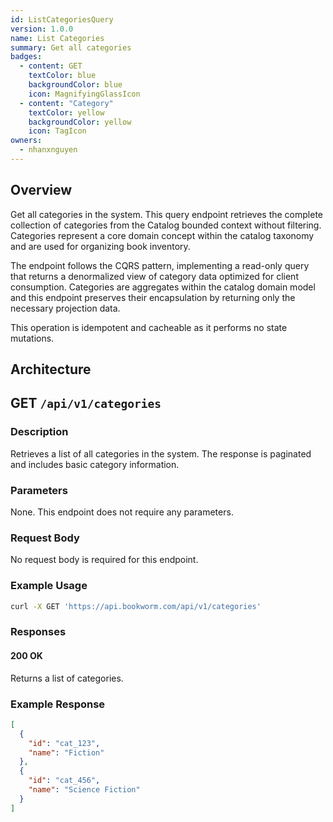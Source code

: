 ```yaml
---
id: ListCategoriesQuery
version: 1.0.0
name: List Categories
summary: Get all categories
badges:
  - content: GET
    textColor: blue
    backgroundColor: blue
    icon: MagnifyingGlassIcon
  - content: "Category"
    textColor: yellow
    backgroundColor: yellow
    icon: TagIcon
owners:
  - nhanxnguyen
---
```


## Overview

Get all categories in the system. This query endpoint retrieves the complete collection of categories from the Catalog bounded context without filtering. Categories represent a core domain concept within the catalog taxonomy and are used for organizing book inventory.

The endpoint follows the CQRS pattern, implementing a read-only query that returns a denormalized view of category data optimized for client consumption. Categories are aggregates within the catalog domain model and this endpoint preserves their encapsulation by returning only the necessary projection data.

This operation is idempotent and cacheable as it performs no state mutations.

## Architecture

<NodeGraph />

## GET `/api/v1/categories`

### Description

Retrieves a list of all categories in the system. The response is paginated and includes basic category information.

### Parameters

None. This endpoint does not require any parameters.

### Request Body

No request body is required for this endpoint.

### Example Usage

```bash
curl -X GET 'https://api.bookworm.com/api/v1/categories'
```

### Responses

#### <span className="text-green-500">200 OK</span>

Returns a list of categories.

<SchemaViewer file="response-200.json" maxHeight="500" id="response-200" />

### Example Response

```json title="200 OK"
[
  {
    "id": "cat_123",
    "name": "Fiction"
  },
  {
    "id": "cat_456",
    "name": "Science Fiction"
  }
]
```
